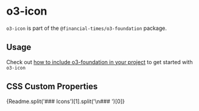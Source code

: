 
<Meta title="Sustainable Views/o3-foundation/o3-icon/Readme" />

# o3-icon

`o3-icon` is part of the `@financial-times/o3-foundation` package.

## Usage

Check out [how to include o3-foundation in your project](?path=/docs/sustainable-views-o3-foundation-readme--jsx-documentation#usage) to get started with `o3-icon`

## CSS Custom Properties

<Markdown>{Readme.split('### Icons')[1].split('\n### ')[0]}</Markdown>
